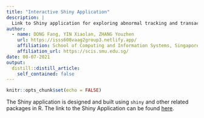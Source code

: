 ```yaml
---
title: "Interactive Shiny Application"
description: |
  Link to Shiny application for exploring abnormal tracking and transactions of GASTech employees.
author:
  - name: DONG Fang, YIN Xiaolan, ZHANG Youzhen
    url: https://isss608vaag2group3.netlify.app/
    affiliation: School of Computing and Information Systems, Singapore Management University
    affiliation_url: https://scis.smu.edu.sg/
date: 08-07-2021
output:
  distill::distill_article:
    self_contained: false
---
```



```r
knitr::opts_chunk$set(echo = FALSE)
```

The Shiny application is designed and built using `shiny` and other related packages in R. The link to the Shiny Application can be found [here](https://visualg2g3.shinyapps.io/ShinyApp/).

